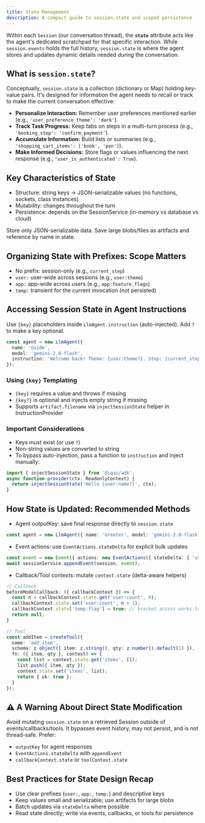 ```yaml
---
title: State Management
description: A compact guide to session.state and scoped persistence
---
```



Within each `Session` (our conversation thread), the **`state`** attribute acts like the agent's dedicated scratchpad for that specific interaction. While `session.events` holds the full history, `session.state` is where the agent stores and updates dynamic details needed _during_ the conversation.

## What is `session.state`?

Conceptually, `session.state` is a collection (dictionary or Map) holding key-value pairs. It's designed for information the agent needs to recall or track to make the current conversation effective:

-   **Personalize Interaction:** Remember user preferences mentioned earlier (e.g., `'user_preference_theme': 'dark'`).
-   **Track Task Progress:** Keep tabs on steps in a multi-turn process (e.g., `'booking_step': 'confirm_payment'`).
-   **Accumulate Information:** Build lists or summaries (e.g., `'shopping_cart_items': ['book', 'pen']`).
-   **Make Informed Decisions:** Store flags or values influencing the next response (e.g., `'user_is_authenticated': True`).


## Key Characteristics of State

- Structure: string keys → JSON-serializable values (no functions, sockets, class instances)
- Mutability: changes throughout the turn
- Persistence: depends on the SessionService (in-memory vs database vs cloud)

<Callout type="warn" title="Serialization Only">
Store only JSON-serializable data. Save large blobs/files as artifacts and reference by name in state.
</Callout>

## Organizing State with Prefixes: Scope Matters

- No prefix: session-only (e.g., `current_step`)
- `user:` user-wide across sessions (e.g., `user:theme`)
- `app:` app-wide across users (e.g., `app:feature_flags`)
- `temp:` transient for the current invocation (not persisted)

## Accessing Session State in Agent Instructions

Use `{key}` placeholders inside `LlmAgent.instruction` (auto-injected). Add `?` to make a key optional.

```typescript
const agent = new LlmAgent({
  name: 'Guide',
  model: 'gemini-2.0-flash',
  instruction: 'Welcome back! Theme: {user:theme?}. Step: {current_step}.'
});
```

### Using `{key}` Templating

- `{key}` requires a value and throws if missing
- `{key?}` is optional and injects empty string if missing
- Supports `artifact.filename` via `injectSessionState` helper in InstructionProvider

### Important Considerations

- Keys must exist (or use `?`)
- Non-string values are converted to string
- To bypass auto-injection, pass a function to `instruction` and inject manually:

```typescript
import { injectSessionState } from '@iqai/adk';
async function provider(ctx: ReadonlyContext) {
  return injectSessionState('Hello {user:name?}', ctx);
}
```

## How State is Updated: Recommended Methods

- Agent outputKey: save final response directly to `session.state`

```typescript
const agent = new LlmAgent({ name: 'Greeter', model: 'gemini-2.0-flash', outputKey: 'last_greeting' });
```

- Event actions: use `EventActions.stateDelta` for explicit bulk updates

```typescript
const event = new Event({ actions: new EventActions({ stateDelta: { 'user:login_count': 1 } }) });
await sessionService.appendEvent(session, event);
```

- Callback/Tool contexts: mutate `context.state` (delta-aware helpers)

```typescript
// Callback
beforeModelCallback: ({ callbackContext }) => {
  const n = callbackContext.state.get('user:count', 0);
  callbackContext.state.set('user:count', n + 1);
  callbackContext.state['temp:flag'] = true; // bracket access works too
  return null;
}

// Tool
const addItem = createTool({
  name: 'add_item',
  schema: z.object({ item: z.string(), qty: z.number().default(1) }),
  fn: ({ item, qty }, context) => {
    const list = context.state.get('items', []);
    list.push({ item, qty });
    context.state.set('items', list);
    return { ok: true };
  }
});
```

## ⚠️ A Warning About Direct State Modification

Avoid mutating `session.state` on a retrieved Session outside of events/callbacks/tools. It bypasses event history, may not persist, and is not thread-safe. Prefer:

- `outputKey` for agent responses
- `EventActions.stateDelta` with `appendEvent`
- `callbackContext.state` or `toolContext.state`

## Best Practices for State Design Recap

- Use clear prefixes (`user:`, `app:`, `temp:`) and descriptive keys
- Keep values small and serializable; use artifacts for large blobs
- Batch updates via `stateDelta` where possible
- Read state directly; write via events, callbacks, or tools for persistence